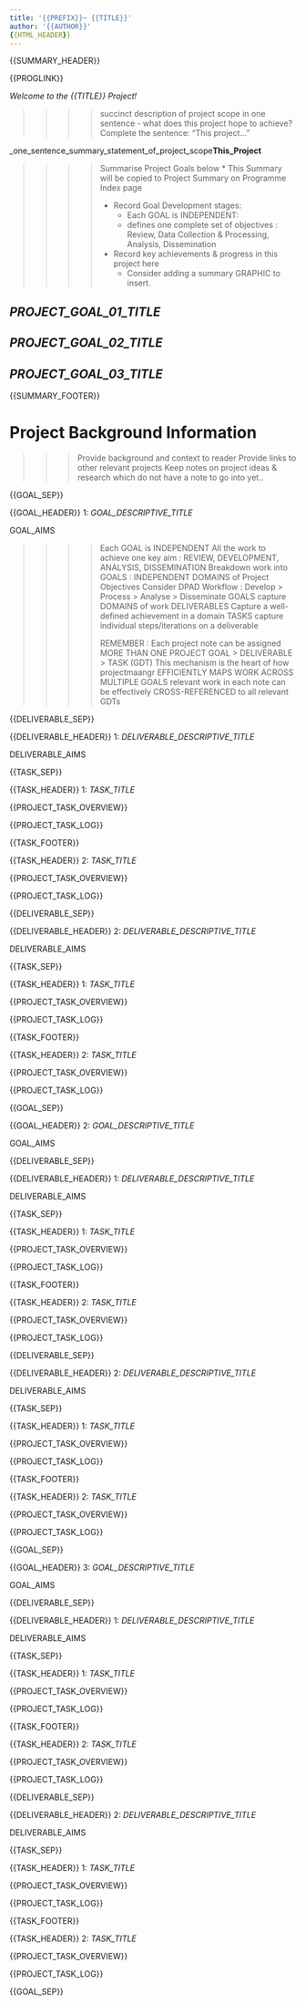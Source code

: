 ```yaml
---
title: '{{PREFIX}}~ {{TITLE}}'
author: '{{AUTHOR}}'
{{HTML_HEADER}}
---
```




{{SUMMARY_HEADER}}


{{PROGLINK}}



*Welcome to the {{TITLE}} Project!*


>>>> succinct description of project scope in one sentence - what does this project hope to achieve?
>>>> Complete the sentence: "This project..."


_one_sentence_summary_statement_of_project_scope__This_Project__


>>>>
>>>> Summarise Project Goals below
>>>> * This Summary will be copied to Project Summary on Programme Index page
>>>>
>>>> * Record Goal Development stages:
>>>>   - Each GOAL is INDEPENDENT:
>>>>   - defines one complete set of objectives : Review, Data Collection & Processing, Analysis, Dissemination
>>>>
>>>> * Record key achievements & progress in this project here
>>>>   - Consider adding a summary GRAPHIC to insert.
>>>>


## _PROJECT_GOAL_01_TITLE_






## _PROJECT_GOAL_02_TITLE_






## _PROJECT_GOAL_03_TITLE_






{{SUMMARY_FOOTER}}



# Project Background Information



>>> Provide background and context to reader
>>> Provide links to other relevant projects
>>> Keep notes on project ideas & research which do not have a note to go into yet..



{{GOAL_SEP}}



{{GOAL_HEADER}} 1: _GOAL_DESCRIPTIVE_TITLE_



GOAL_AIMS


>>>> Each GOAL is INDEPENDENT
>>>>  All the work to achieve one key aim : REVIEW, DEVELOPMENT, ANALYSIS, DISSEMINATION
>>>> Breakdown work into GOALS : INDEPENDENT DOMAINS of Project Objectives
>>>>    Consider DPAD Workflow : Develop > Process > Analyse > Disseminate
>>>>    GOALS capture DOMAINS of work 
>>>>    DELIVERABLES Capture a well-defined achievement in a domain 
>>>>    TASKS capture individual steps/iterations on a deliverable
>>>>
>>>>    REMEMBER : Each project note can be assigned MORE THAN ONE PROJECT GOAL > DELIVERABLE > TASK (GDT)
>>>>      This mechanism is the heart of how projectmaangr EFFICIENTLY MAPS WORK ACROSS MULTIPLE GOALS
>>>>      relevant work in each note can be effectively CROSS-REFERENCED to all relevant GDTs
>>>>



{{DELIVERABLE_SEP}}



{{DELIVERABLE_HEADER}} 1: _DELIVERABLE_DESCRIPTIVE_TITLE_



DELIVERABLE_AIMS



{{TASK_SEP}}



{{TASK_HEADER}} 1: _TASK_TITLE_



{{PROJECT_TASK_OVERVIEW}}





{{PROJECT_TASK_LOG}}



{{TASK_FOOTER}}



{{TASK_HEADER}} 2: _TASK_TITLE_



{{PROJECT_TASK_OVERVIEW}}





{{PROJECT_TASK_LOG}}



{{DELIVERABLE_SEP}}



{{DELIVERABLE_HEADER}} 2: _DELIVERABLE_DESCRIPTIVE_TITLE_



DELIVERABLE_AIMS



{{TASK_SEP}}



{{TASK_HEADER}} 1: _TASK_TITLE_



{{PROJECT_TASK_OVERVIEW}}





{{PROJECT_TASK_LOG}}



{{TASK_FOOTER}}



{{TASK_HEADER}} 2: _TASK_TITLE_



{{PROJECT_TASK_OVERVIEW}}





{{PROJECT_TASK_LOG}}



{{GOAL_SEP}}



{{GOAL_HEADER}} 2: _GOAL_DESCRIPTIVE_TITLE_



GOAL_AIMS



{{DELIVERABLE_SEP}}



{{DELIVERABLE_HEADER}} 1: _DELIVERABLE_DESCRIPTIVE_TITLE_



DELIVERABLE_AIMS



{{TASK_SEP}}



{{TASK_HEADER}} 1: _TASK_TITLE_



{{PROJECT_TASK_OVERVIEW}}





{{PROJECT_TASK_LOG}}



{{TASK_FOOTER}}



{{TASK_HEADER}} 2: _TASK_TITLE_



{{PROJECT_TASK_OVERVIEW}}





{{PROJECT_TASK_LOG}}



{{DELIVERABLE_SEP}}



{{DELIVERABLE_HEADER}} 2: _DELIVERABLE_DESCRIPTIVE_TITLE_



DELIVERABLE_AIMS



{{TASK_SEP}}



{{TASK_HEADER}} 1: _TASK_TITLE_



{{PROJECT_TASK_OVERVIEW}}





{{PROJECT_TASK_LOG}}



{{TASK_FOOTER}}



{{TASK_HEADER}} 2: _TASK_TITLE_



{{PROJECT_TASK_OVERVIEW}}





{{PROJECT_TASK_LOG}}



{{GOAL_SEP}}



{{GOAL_HEADER}} 3: _GOAL_DESCRIPTIVE_TITLE_



GOAL_AIMS



{{DELIVERABLE_SEP}}



{{DELIVERABLE_HEADER}} 1: _DELIVERABLE_DESCRIPTIVE_TITLE_



DELIVERABLE_AIMS



{{TASK_SEP}}



{{TASK_HEADER}} 1: _TASK_TITLE_



{{PROJECT_TASK_OVERVIEW}}





{{PROJECT_TASK_LOG}}



{{TASK_FOOTER}}



{{TASK_HEADER}} 2: _TASK_TITLE_



{{PROJECT_TASK_OVERVIEW}}





{{PROJECT_TASK_LOG}}



{{DELIVERABLE_SEP}}



{{DELIVERABLE_HEADER}} 2: _DELIVERABLE_DESCRIPTIVE_TITLE_



DELIVERABLE_AIMS



{{TASK_SEP}}



{{TASK_HEADER}} 1: _TASK_TITLE_



{{PROJECT_TASK_OVERVIEW}}





{{PROJECT_TASK_LOG}}



{{TASK_FOOTER}}



{{TASK_HEADER}} 2: _TASK_TITLE_



{{PROJECT_TASK_OVERVIEW}}





{{PROJECT_TASK_LOG}}



{{GOAL_SEP}}






